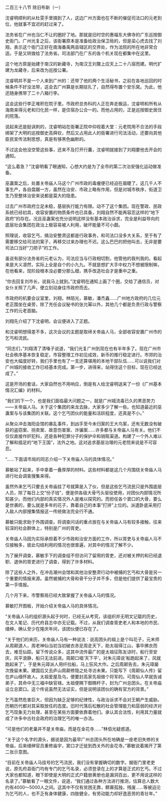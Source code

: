 

二百三十八节 除旧布新（一）

沈睿明顺利的从杜雯手里搞到了人，这边广州方面也在不断的催促司法口的元老到位，他就事不宜迟的赶过来了。

法务省在广州也当仁不让的圈好了地。那就是旧时空的惠福东大佛寺的广东巡按御史衙门。广州光复之后，该衙署原本是准备给政治保卫局的，但是梁心虎去找了刘翔，表示这个衙门正好在南海番禹两县辖区的交界处，作为法院的所在地非常合适。于是又转拨给了法务省。司法部门在广东的各个机关现在都集中在这里。

这个地方原是始建于南汉的新藏寺，为南汉王刘龑上应天上二十八宿而建。明代扩建为龙藏寺，后来改为巡按公署。

沈睿明并不是一个人来到广州的：还带了他的两个生活秘书，之前在各地巡回的时候条件不好没法带，这会去广州算是长期驻扎了，自然得布置个安乐窝。为此，他还随身携带了二十八箱行李。

这会这些行李正堆积在院子里。市政府总务科的人正在奔走搬运，沈睿明和所有从海南来得元老和归化民一样，是住宿办公合一的。而他占用的，正是巡按御史居住的院落。

说起来还是挺讽刺的，沈睿明站在衙署正院中仰视着大堂：元老院用不合法的手段绑架了大明的巡按御史高舜钦，然后又占用此人的衙署进行司法活动，还要向其他臣民宣传法制思想，真是有够黑色幽默的。

不过这会他没空管这些事，还来不及打开行囊，沈睿明就接到了刘翔要他去开会的通知。

“这么着急？”沈睿明看了眼通知，心想大约是为了全市的第二次治安强化运动做准备。

巫蛊案之后，处置关帝庙人马这个广州市政的毒瘤便已经迫在眉睫了。这几千人不事生产，各自盘踞一方，虽然在治安、市政上略有作用，但是对城市秩序，街道卫生乃至整体治安来说都是莫大的隐患。

过去广州市政府立足未稳，基层执行能力有限。动不了这个集团。现在警政、民政系统已经初具，收容安置的物质条件也已具备，刘翔自然不能再容忍这样的“地下政府”的存在。况且巫蛊案也充分说明这样没有基本政治诉求，完全是利益导向的底层社会集团在政治上极容易被人利用，破坏能量不可小觑。

照理说，收容乞丐，搞治安整肃这都是行政事务，和司法口没多大关系，至于有了需要移交给司法的案子，再移交过来办理也不迟。这么巴巴的把他叫去，无非是要司法口当好“刀把子”的工作。

虽说有部分法务省的元老认为，司法应当与行政相切割，他管他的我判我的。看起来是大义凛然，实际上全是自个的小九九。不就是想扩大手中权力不想被限制嘛，在他看来，现阶段根本没必要分那么细，携手改造社会才是重中之重。

“你去回复刘市长，说我马上就到。”沈睿明在通知上画了个圈，交给了通信员，对女仆关照了几声，便立刻动身往市政府而去。

市政府的机要会议室里，刘翔，林陌光，慕敏，潘杰鑫……广州地方政府的几位元老正围坐在桌旁，除了充任会议秘书的张允幂以外，其他几个都是负责行政与警察工作的元老首脑。

刘翔先介绍了下沈睿明，会议便进入了正题。

和沈睿明想得差不多，这次会议的主题是取缔关帝庙人马，全部收容安置广州市的乞丐和流民。

“同志们，”刘翔清了清嗓子说道，“我们光复广州到现在也有半年多了。现在广州市社会秩序基本恢复稳定，市容整理工作初见成效，新币的推行稳定进行。市郊的治安也大幅度好转，我们手里也有了一支还算堪用的本地干部队伍……可以说我们对广州城的接收工作已经基本完成。第一步，进得来，站得住这个目标，现在已经达成了。”

这是开场的套话，大家自然也不用响应，倒是有人给沈睿明送来了一份《广州基本情况汇编》的材料。

“我们的下一个，也是我们面临最大问题之一，就是广州城流毒已久的黒恶势力――关帝庙人马。关于这个集团的来龙去脉，大家多少了解一些。也知道最近的巫蛊案与与该集团的关联。这个乞丐团伙的能量和活跃程度，还真是不小。”

从聚众冲击海阳会馆的暴乱事件，到凶手至今未归案的王大鸟案，还有无数没有破获的盗窃案、拐卖案、故意伤害案、诈骗案……许多都与关帝庙人马有关。他们不仅仅直接作奸犯科，还是各种犯罪分子的保护伞和销赃渠道。构建了一个外人难以了解和插足的“地下王国”，法外之地。这对追求基层治理的元老院来说是不可容忍。

“……下面请市局的同志介绍一下关帝庙人马的具体情况。”

慕敏站了起来，手中拿着一叠厚厚的材料。这些材料都是这几个月围绕关帝庙人马进行社会调查搜集来得。

虽然外来乞丐只要去关帝庙挂了号就算是入了伙，但是这些乞丐流民只是外围底层人员，除了每日上交“份子钱”，便是供各级大骨丐头驱役使用，对团伙内部情况所知甚少。而他们内部的真实情况外人是难以探究的。而担任各个窦口的大骨，要么是世袭的，要么就是多年的花子，靠着自己的本事“打拼”上位的。派遣卧底采用打入敌人内部搜集情报这一传统做法完全行不通。

慕敏只能求助于外围调查。将调查问话的重点放在与关帝庙人马有较多接触，往来较深的社会群体上，特别是广州的胥吏。

关帝庙人马因为实际承担着不少市政和治安方面的工作，所以胥吏与关帝庙人马不仅接触多，彼此勾结利用的情况也很普遍，对其中的情况了解不少。

为了展开调查，慕敏手下的调查组不但访问了留用的胥吏，还对被关押的和已经退职、退休的胥吏进行了调查，得到了许多材料。

除了这些人之外，在冲击潮州会馆和其他治安整肃行动中被捕的乞丐和大骨是另一个重要的情报来源。虽然被捕的大骨和骨干分子并不多，但是他们提供了最宝贵的第一手情报。

几个月下来，市警察局已经大致掌握了关帝庙人马的情况。

慕敏打开图板，开始介绍关帝庙人马的具体情况。

“关帝庙人马的组织源头起于何时，已经无从考究，该组织并无明文记载的历史，在文人笔记、历代府县志中亦无记载。不过，从我们调查胥吏老人和本地的市民、缙绅，确认至少在隆庆年间，该团伙便已存在了。

“关于他们的来历，关帝庙人马有一种说法：说高团头的祖上是个叫花子，元末师从周颠道人，周老神仙当初当初破衣赤足周走天下，助太祖得江山，事毕拂衣而去，难觅仙踪。留下传说众多，这其中流传最广的是太祖征陈友谅时，船行至安庆，风平浪静，船只无法前进。周颠口唱‘天下平’。对朱元璋说‘船跑起来了，风就跑起来了’，于是朱元璋派人用纤拉船，马上狂风大作。之后周颠告去，朱元璋屡次挽留未果。建国后又去庐山周颠修隐之处寻访未果。只能写下《周颠仙人传》留在庐山缅怀故人。太祖爱屋及乌，便要封高家先祖做个将军的。可周仙人早就告诫弟子，其命中无三福中缺官禄。太祖便赐下御赐杆子，封为广州总团头。在关帝庙设立总窦口。这个传说虽然无法证实，但是说明该团伙的确有官方的背景。”

乞丐虽然危害巨大，但因为缺乏足够的纪律性，与政治诉求不会对王朝产生威胁。历朝历代都对其采取放任的态度。旧时代落后松散的社会管理能力和孱弱的经济对乞丐现象无力处理，甚至在某些方面要依靠着他们。承认其合法性，利用其力量就成了许多中古社会政府的治理乞丐的唯一办法。

“可是他们的老巢并不是关帝庙，而是在金花寺……”林佰光疑惑道。

“关于这个名字的源头，据说是因为最早广州总团头所在地确是一座老旧失修的关帝庙，后来缙绅官员重修庙宇，窦口才迁徙到西关外的金花寺。”慕敏说着揭开了第二张示意图。

“目前在关帝庙人马挂号的乞丐流民，我们没有掌握确切的数字。据衙门里老吏说，原先府县衙门均有专门的乞丐名录，必须登录在上的才算是正式的乞丐。不过大家也都知道，眼下即使是大明的正式户籍册黄册也是漏洞百出，更不用说这样的名录了。”慕敏看了一眼文件，说道，“我们通过各种方法进行推测，估算总人数大约有4000～5000人之间。这其中不仅有贫困无靠，鳏寡孤独，残废……等被迫沦为乞丐的人，也不乏有身体健康，四肢健全，有劳动能力却好逸恶劳的青壮年。”

